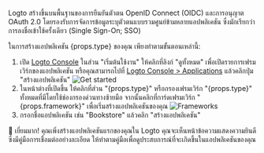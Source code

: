 Logto สร้างขึ้นบนพื้นฐานของการยืนยันตัวตน OpenID Connect (OIDC) และการอนุญาต OAuth 2.0 โดยรองรับการจัดการข้อมูลระบุตัวตนแบบรวมศูนย์ข้ามหลายแอปพลิเคชัน ซึ่งมักเรียกว่า การลงชื่อเข้าใช้ครั้งเดียว (Single Sign-On; SSO)

ในการสร้างแอปพลิเคชัน {props.type} ของคุณ เพียงทำตามขั้นตอนเหล่านี้:

1. เปิด [Logto Console](https://cloud.logto.io) ในส่วน "เริ่มต้นใช้งาน" ให้คลิกที่ลิงก์ "ดูทั้งหมด" เพื่อเปิดรายการเฟรมเวิร์กของแอปพลิเคชัน หรือคุณสามารถไปที่ [Logto Console > Applications](https://cloud.logto.io/to/applications) แล้วคลิกปุ่ม "สร้างแอปพลิเคชัน"
   <img src="/img/tutorial/get-started.png" alt="Get started" />
2. ในหน้าต่างที่เปิดขึ้น ให้คลิกที่ส่วน "{props.type}" หรือกรองเฟรมเวิร์ก "{props.type}" ทั้งหมดที่มีโดยใช้ช่องกรองด่วนทางซ้ายมือ จากนั้นคลิกที่การ์ดเฟรมเวิร์ก "{props.framework}" เพื่อเริ่มสร้างแอปพลิเคชันของคุณ
   <img src="/img/tutorial/framework-list.png" alt="Frameworks" />
3. กรอกชื่อแอปพลิเคชัน เช่น "Bookstore" แล้วคลิก "สร้างแอปพลิเคชัน"

🎉 เยี่ยมมาก! คุณเพิ่งสร้างแอปพลิเคชันแรกของคุณใน Logto คุณจะเห็นหน้าข้อความแสดงความยินดีซึ่งมีคู่มือการเชื่อมต่ออย่างละเอียด ให้ทำตามคู่มือเพื่อดูประสบการณ์ที่จะเกิดขึ้นในแอปพลิเคชันของคุณ
